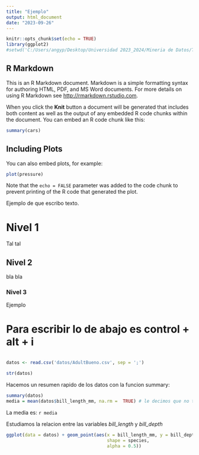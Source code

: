 ```yaml
---
title: "Ejemplo"
output: html_document
date: "2023-09-26"
---
```


```r
knitr::opts_chunk$set(echo = TRUE)
library(ggplot2)
#setwd('C:/Users/angyp/Desktop/Universidad 2023_2024/Mineria de Datos/Trabajo Mineria de Datos')
```

## R Markdown

This is an R Markdown document. Markdown is a simple formatting syntax for authoring HTML, PDF, and MS Word documents. For more details on using R Markdown see <http://rmarkdown.rstudio.com>.

When you click the **Knit** button a document will be generated that includes both content as well as the output of any embedded R code chunks within the document. You can embed an R code chunk like this:

```r
summary(cars)
```

## Including Plots

You can also embed plots, for example:

```r
plot(pressure)
```

Note that the `echo = FALSE` parameter was added to the code chunk to prevent printing of the R code that generated the plot.

Ejemplo de que escribo texto.


# Nivel 1

Tal tal

## Nivel 2

bla bla

### Nivel 3

 Ejemplo
 
# Para escribir lo de abajo es control + alt + i

```r

```



```r
datos <- read.csv('datos/AdultBueno.csv', sep = ';')

```


```r
str(datos)
```

Hacemos un resumen rapido de los datos con la funcion summary:

```r
summary(datos)
media = mean(datos$bill_length_mm, na.rm =  TRUE) # le decimos que no tenga en cuenta los NA al hacer la media
```

La media es: ```r media```

Estudiamos la relacion entre las variables *bill_length* y *bill_depth*

```r
ggplot(data = datos) + geom_point(aes(x = bill_length_mm, y = bill_depth_mm, col = species,
                                      shape = species,
                                      alpha = 0.5))
```
